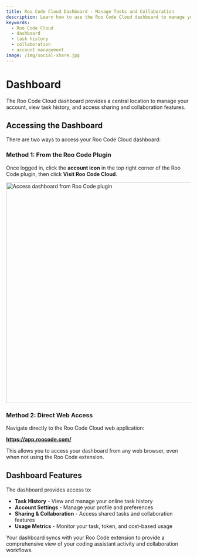 ```yaml
---
title: Roo Code Cloud Dashboard - Manage Tasks and Collaboration
description: Learn how to use the Roo Code Cloud dashboard to manage your account, view task history, and access sharing and collaboration features.
keywords:
  - Roo Code Cloud
  - dashboard
  - task history
  - collaboration
  - account management
image: /img/social-share.jpg
---
```



# Dashboard

The Roo Code Cloud dashboard provides a central location to manage your account, view task history, and access sharing and collaboration features.

## Accessing the Dashboard

There are two ways to access your Roo Code Cloud dashboard:

### Method 1: From the Roo Code Plugin

Once logged in, click the **account icon** <Codicon name="account" /> in the top right corner of the Roo Code plugin, then click **Visit Roo Code Cloud**.

<img src="/img/login/login-5.png" alt="Access dashboard from Roo Code plugin" width="600" />

### Method 2: Direct Web Access

Navigate directly to the Roo Code Cloud web application:

**https://app.roocode.com/**

This allows you to access your dashboard from any web browser, even when not using the Roo Code extension.

## Dashboard Features

The dashboard provides access to:

- **Task History** - View and manage your online task history
- **Account Settings** - Manage your profile and preferences  
- **Sharing & Collaboration** - Access shared tasks and collaboration features
- **Usage Metrics** - Monitor your task, token, and cost-based usage

Your dashboard syncs with your Roo Code extension to provide a comprehensive view of your coding assistant activity and collaboration workflows.